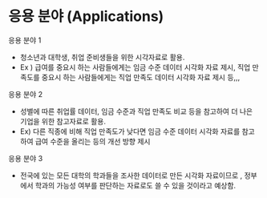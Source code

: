 # 응용 분야 (Applications)


응용 분야 1

- 청소년과 대학생, 취업 준비생들을 위한 시각자료로 활용.
- Ex ) 급여를 중요시 하는 사람들에게는 임금 수준 데이터 시각화 자료 제시, 직업 만족도를 중요시 하는 사람들에게는 직업 만족도 데이터 시각화 자료 제시 등,,,

응용 분야 2

- 성별에 따른 취업률 데이터, 임금 수준과 직업 만족도 비교 등을 참고하여 더 나은 기업을 위한 참고자료로 활용.
- Ex) 다른 직종에 비해 직업 만족도가 낮다면 임금 수준 데이터 시각화 자료를 참고하여 급여 수준을 올리는 등의 개선 방향 제시 

응용 분야 3

- 전국에 있는 모든 대학의 학과들을 조사한 데이터로 만든 시각화 자료이므로 , 정부에서 학과의 가능성 여부를 판단하는 자료로도 쓸 수 있을 것이라고 예상함.
